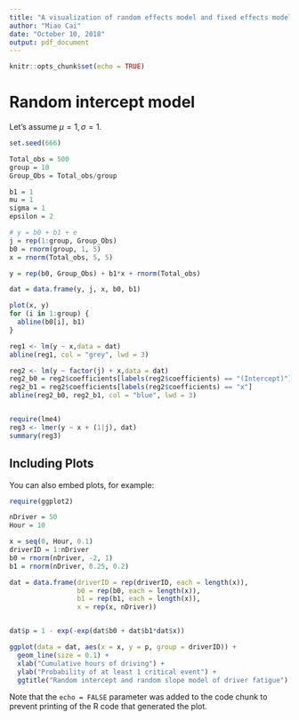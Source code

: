 ```yaml
---
title: "A visualization of random effects model and fixed effects model"
author: "Miao Cai"
date: "October 10, 2018"
output: pdf_document
---
```


```r
knitr::opts_chunk$set(echo = TRUE)
```

# Random intercept model

\begin{align}
y_{ij} & = \beta_{0j} + \beta_{1}*x + \epsilon\\
\beta_{0j} & \sim N(\mu, \sigma^2)
\end{align}

Let's assume $\mu = 1, \sigma = 1$.

```r
set.seed(666)

Total_obs = 500
group = 10
Group_Obs = Total_obs/group

b1 = 1
mu = 1
sigma = 1
epsilon = 2

# y = b0 + b1 + e
j = rep(1:group, Group_Obs)
b0 = rnorm(group, 1, 5)
x = rnorm(Total_obs, 5, 5)

y = rep(b0, Group_Obs) + b1*x + rnorm(Total_obs)

dat = data.frame(y, j, x, b0, b1)

plot(x, y)
for (i in 1:group) {
  abline(b0[i], b1)
}

reg1 <- lm(y ~ x,data = dat) 
abline(reg1, col = "grey", lwd = 3)

reg2 <- lm(y ~ factor(j) + x,data = dat)
reg2_b0 = reg2$coefficients[labels(reg2$coefficients) == "(Intercept)"]
reg2_b1 = reg2$coefficients[labels(reg2$coefficients) == "x"]
abline(reg2_b0, reg2_b1, col = "blue", lwd = 3)


require(lme4)
reg3 <- lmer(y ~ x + (1|j), dat)
summary(reg3)
```

## Including Plots

You can also embed plots, for example:

```r
require(ggplot2)

nDriver = 50
Hour = 10

x = seq(0, Hour, 0.1)
driverID = 1:nDriver
b0 = rnorm(nDriver, -2, 1)
b1 = rnorm(nDriver, 0.25, 0.2)

dat = data.frame(driverID = rep(driverID, each = length(x)), 
                 b0 = rep(b0, each = length(x)), 
                 b1 = rep(b1, each = length(x)), 
                 x = rep(x, nDriver))


dat$p = 1 - exp(-exp(dat$b0 + dat$b1*dat$x))

ggplot(data = dat, aes(x = x, y = p, group = driverID)) + 
  geom_line(size = 0.1) + 
  xlab("Cumulative hours of driving") + 
  ylab("Probability of at least 1 critical event") + 
  ggtitle("Random intercept and random slope model of driver fatigue")
```

Note that the `echo = FALSE` parameter was added to the code chunk to prevent printing of the R code that generated the plot.
